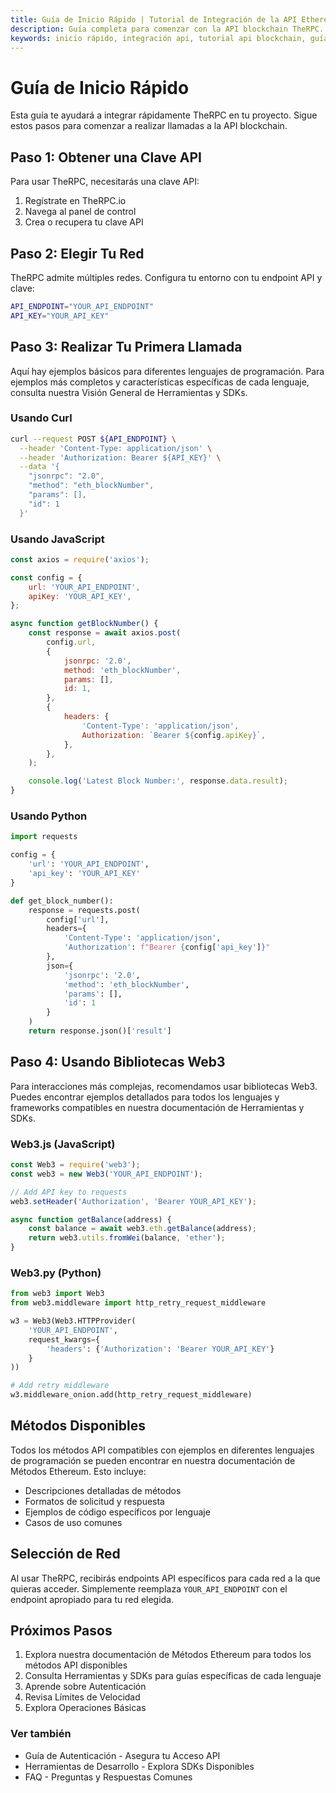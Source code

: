 ```yaml
---
title: Guía de Inicio Rápido | Tutorial de Integración de la API Ethereum
description: Guía completa para comenzar con la API blockchain TheRPC. Aprende cómo integrar rápidamente nuestra API en tu proyecto con instrucciones paso a paso y ejemplos de código para múltiples lenguajes de programación.
keywords: inicio rápido, integración api, tutorial api blockchain, guía therpc, tutorial json rpc, configuración api ethereum, integración web3, desarrollo blockchain, ethereum json-rpc, ejemplos api ethereum
---
```


# Guía de Inicio Rápido

Esta guía te ayudará a integrar rápidamente TheRPC en tu proyecto. Sigue estos pasos para comenzar a realizar llamadas a la API blockchain.

## Paso 1: Obtener una Clave API

Para usar TheRPC, necesitarás una clave API:

1. Regístrate en TheRPC.io
2. Navega al panel de control
3. Crea o recupera tu clave API

## Paso 2: Elegir Tu Red

TheRPC admite múltiples redes. Configura tu entorno con tu endpoint API y clave:

```bash
API_ENDPOINT="YOUR_API_ENDPOINT"
API_KEY="YOUR_API_KEY"
```

## Paso 3: Realizar Tu Primera Llamada

Aquí hay ejemplos básicos para diferentes lenguajes de programación. Para ejemplos más completos y características específicas de cada lenguaje, consulta nuestra <Link to="/docs/ethereum/tools/overview" title="Resumen completo de todas las herramientas de desarrollo disponibles para Ethereum">Visión General de Herramientas y SDKs</Link>.

### Usando Curl

```bash
curl --request POST ${API_ENDPOINT} \
  --header 'Content-Type: application/json' \
  --header 'Authorization: Bearer ${API_KEY}' \
  --data '{
    "jsonrpc": "2.0",
    "method": "eth_blockNumber",
    "params": [],
    "id": 1
  }'
```

### Usando JavaScript

```javascript
const axios = require('axios');

const config = {
	url: 'YOUR_API_ENDPOINT',
	apiKey: 'YOUR_API_KEY',
};

async function getBlockNumber() {
	const response = await axios.post(
		config.url,
		{
			jsonrpc: '2.0',
			method: 'eth_blockNumber',
			params: [],
			id: 1,
		},
		{
			headers: {
				'Content-Type': 'application/json',
				Authorization: `Bearer ${config.apiKey}`,
			},
		},
	);

	console.log('Latest Block Number:', response.data.result);
}
```

### Usando Python

```python
import requests

config = {
    'url': 'YOUR_API_ENDPOINT',
    'api_key': 'YOUR_API_KEY'
}

def get_block_number():
    response = requests.post(
        config['url'],
        headers={
            'Content-Type': 'application/json',
            'Authorization': f"Bearer {config['api_key']}"
        },
        json={
            'jsonrpc': '2.0',
            'method': 'eth_blockNumber',
            'params': [],
            'id': 1
        }
    )
    return response.json()['result']
```

## Paso 4: Usando Bibliotecas Web3

Para interacciones más complejas, recomendamos usar bibliotecas Web3. Puedes encontrar ejemplos detallados para todos los lenguajes y frameworks compatibles en nuestra documentación de <Link to="/docs/ethereum/tools/overview" title="Resumen completo de todas las herramientas de desarrollo disponibles para Ethereum">Herramientas y SDKs</Link>.

### Web3.js (JavaScript)

```javascript
const Web3 = require('web3');
const web3 = new Web3('YOUR_API_ENDPOINT');

// Add API key to requests
web3.setHeader('Authorization', 'Bearer YOUR_API_KEY');

async function getBalance(address) {
	const balance = await web3.eth.getBalance(address);
	return web3.utils.fromWei(balance, 'ether');
}
```

### Web3.py (Python)

```python
from web3 import Web3
from web3.middleware import http_retry_request_middleware

w3 = Web3(Web3.HTTPProvider(
    'YOUR_API_ENDPOINT',
    request_kwargs={
        'headers': {'Authorization': 'Bearer YOUR_API_KEY'}
    }
))

# Add retry middleware
w3.middleware_onion.add(http_retry_request_middleware)
```

## Métodos Disponibles

Todos los métodos API compatibles con ejemplos en diferentes lenguajes de programación se pueden encontrar en nuestra documentación de <Link to="/docs/ethereum/all-methods" title="Referencia completa de todos los métodos disponibles de la API Ethereum">Métodos Ethereum</Link>. Esto incluye:

- Descripciones detalladas de métodos
- Formatos de solicitud y respuesta
- Ejemplos de código específicos por lenguaje
- Casos de uso comunes

## Selección de Red

Al usar TheRPC, recibirás endpoints API específicos para cada red a la que quieras acceder. Simplemente reemplaza `YOUR_API_ENDPOINT` con el endpoint apropiado para tu red elegida.

## Próximos Pasos

1. Explora nuestra documentación de <Link to="/docs/ethereum/all-methods" title="Referencia completa de todos los métodos disponibles de la API Ethereum">Métodos Ethereum</Link> para todos los métodos API disponibles
2. Consulta <Link to="/docs/ethereum/tools/overview" title="Resumen completo de todas las herramientas de desarrollo disponibles para Ethereum">Herramientas y SDKs</Link> para guías específicas de cada lenguaje
3. Aprende sobre <Link to="/docs/ethereum/authentication" title="Guía para asegurar el acceso a tu API con autenticación">Autenticación</Link>
4. Revisa <Link to="/docs/ethereum/rate-limits" title="Información sobre límites de uso de API y cuotas">Límites de Velocidad</Link>
5. Explora <Link to="/docs/ethereum/basic-operations" title="Guía de operaciones comunes en la blockchain Ethereum">Operaciones Básicas</Link>

### Ver también

- <Link to="/docs/ethereum/authentication" title="Guía para asegurar el acceso a tu API con autenticación">Guía de Autenticación</Link> - Asegura tu Acceso API
- <Link to="/docs/ethereum/tools/overview" title="Resumen de bibliotecas y herramientas de desarrollo Ethereum">Herramientas de Desarrollo</Link> - Explora SDKs Disponibles
- <Link to="/docs/ethereum/faq" title="Preguntas frecuentes sobre el uso de la API de Ethereum">FAQ</Link> - Preguntas y Respuestas Comunes
